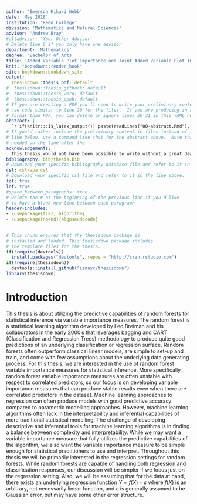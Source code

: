 ```yaml
---
author: 'Emerson Hikari Webb'
date: 'May 2018'
institution: 'Reed College'
division: 'Mathematics and Natural Sciences'
advisor: 'Andrew Bray'
#altadvisor: 'Your Other Advisor'
# Delete line 6 if you only have one advisor
department: 'Mathematics'
degree: 'Bachelor of Arts'
title: 'Added Variable Plot Importance and Joint Added Variable Plot Importance Measures for Random Forests'
knit: "bookdown::render_book"
site: bookdown::bookdown_site
output: 
  thesisdown::thesis_pdf: default
#  thesisdown::thesis_gitbook: default
#  thesisdown::thesis_word: default
#  thesisdown::thesis_epub: default
# If you are creating a PDF you'll need to write your preliminary content here or
# use code similar to line 20 for the files.  If you are producing in a different
# format than PDF, you can delete or ignore lines 20-31 in this YAML header.
abstract: |
  `r if(knitr:::is_latex_output()) paste(readLines("00-abstract.Rmd"), collapse = '\n  ')`
# If you'd rather include the preliminary content in files instead of inline
# like below, use a command like that for the abstract above.  Note that a tab is 
# needed on the line after the |.
acknowledgements: |
  This thesis would not have been possible to write without a great deal of support and encouragement from friends and family. In particular, I would like to thank Mom and Dad for helping get me this far. I love you two. I would like to thank Claire and Alli, along with Doctor Watson and Charlie, for all the games of pool, dumb jokes, tomfoolery this past year. I would like to thank Reid, Sam, Aidan, and Jacob for the years of friendship, laughs, and adventures. Here's to many more. I would like to thank Josh, Chloe, Harris, Harry, JR, and Suki for always keeping me on my feet and being good friends. I would like to thank Andrew for his guidance throughout this project, and on the advice throughout the year.  I also would like to thank all my friends in the Math department for the years of mathematics and fun.  
bibliography: bib/thesis.bib
# Download your specific bibliography database file and refer to it in the line above.
csl: csl/apa.csl
# Download your specific csl file and refer to it in the line above.
lot: true
lof: true
#space_between_paragraphs: true
# Delete the # at the beginning of the previous line if you'd like
# to have a blank new line between each paragraph
header-includes:
- \usepackage{tikz, algorithm}
- \usepackage[noend]{algpseudocode}
---
```


<!--
Above is the YAML (YAML Ain't Markup Language) header that includes a lot of metadata used to produce the document.  Be careful with spacing in this header!

If you'd prefer to not include a Dedication, for example, simply delete lines 17 and 18 above or add a # before them to comment them out.  If you have other LaTeX packages you would like to include, delete the # before header-includes and list the packages after hyphens on new lines.

If you'd like to include a comment that won't be produced in your resulting file enclose it in a block like this.
-->

<!--
If you receive a duplicate label error after knitting, make sure to delete the index.Rmd file and then knit again.
-->

```r
# This chunk ensures that the thesisdown package is
# installed and loaded. This thesisdown package includes
# the template files for the thesis.
if(!require(devtools))
  install.packages("devtools", repos = "http://cran.rstudio.com")
if(!require(thesisdown))
  devtools::install_github("ismayc/thesisdown")
library(thesisdown)
```

<!-- You'll need to include the order that you'd like Rmd files to appear in the _bookdown.yml file for
PDF files and also delete the # before rmd_files: there.  You'll want to not include 00(two-hyphens)prelim.Rmd
and 00-abstract.Rmd since they are handled in the YAML above differently for the PDF version.
-->

<!-- The {.unnumbered} option here means that the introduction will be "Chapter 0." You can also use {-} for no numbers
on chapters.
-->

# Introduction {.unnumbered}

This thesis is about utilizing the predictive capabilities of random forests for statistical inference via variable importance measures. The random forest is a statistical learning algorithm developed by Leo Breiman and his collaborators in the early 2000's that leverages bagging and CART (Classification and Regression Trees) methodology to produce quite good predictions of an underlying classification or regression surface. Random forests often outperform classical linear models, are simple to set-up and train, and come with few assumptions about the underlying data generating process. For this thesis, we are interested in the use of random forest variable importance measures for statistical inference. More specifically, random forest variable importance measures are often unstable with respect to correlated predictors, so our focus is on developing variable importance measures that can produce stable results even when there are correlated predictors in the dataset.   \par

  Machine learning approaches to regression can often produce models with good predictive accuracy compared to parametric modelling approaches. However, machine learning algorithms often lack in the interpretability and inferential capabilities of more traditional statistical modelling. The challenge of developing descriptive and inferential tools for machine learning algorithms is in finding a balance between complexity and interpretability. While we may want a variable importance measure that fully utilizes the predictive capabilities of the algorithm, we also want the variable importance measure to be simple enough for statistical practitioners to use and interpret. \par
  
Throughout this thesis we will be primarily interested in the regression settings for random forests. While random forests are capable of handling both regression and classification responses, our discussion will be simpler if we focus just on the regression setting. Also, we will be assuming that for the data at hand, there exists an underlying regression function $Y=f(X)+\varepsilon$ where $f(X)$ is an arbitrary, not necessarily linear function, and $\varepsilon$ is generally assumed to be Gaussian error, but may have some other error structure. \par